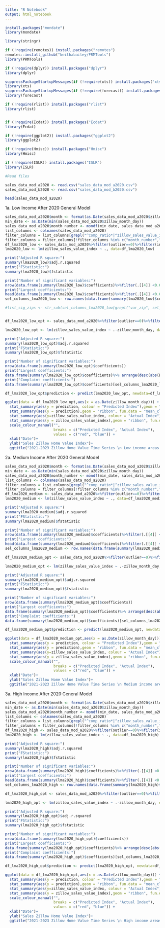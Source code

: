 ---
title: "R Notebook"
output: html_notebook
---


```{r}

install.packages("mondate")
library(mondate)

library(stringr)

if (!require(remotes)) install.packages("remotes")
remotes::install_github("keithabailey/PRMTools")
library(PRMTools)

if (!require(dplyr)) install.packages("dplyr")
library(dplyr)

suppressPackageStartupMessages(if (!require(xts)) install.packages("xts"))
library(xts)
suppressPackageStartupMessages(if (!require(forecast)) install.packages("forecast") )
library(forecast)

if (!require(rlist)) install.packages("rlist")
library(rlist)


if (!require(Ecdat)) install.packages("Ecdat")
library(Ecdat)

if (!require(ggplot2)) install.packages("ggplot2")
library(ggplot2)

if (!require(Hmisc)) install.packages("Hmisc")
library(Hmisc)

if (!require(ISLR)) install.packages("ISLR")
library(ISLR)
```

```{r}
#Read files

sales_data_mod_a2020 <- read.csv("sales_data_mod_a2020.csv")
sales_data_mod_b2020 <- read.csv("sales_data_mod_b2020.csv")

head(sales_data_mod_a2020)
```

1a. Low Income After 2020 General Model

```{r}
sales_data_mod_a2020$month <- format(as.Date(sales_data_mod_a2020$zillow_month_day),"%m")
min_date <- as.Date(min(sales_data_mod_a2020$zillow_month_day))
sales_data_mod_a2020$month_number <- mondf(min_date, sales_data_mod_a2020$zillow_month_day)
list_columns <- colnames(sales_data_mod_a2020)
filter_columns = list_columns[grepl("^comp_ratio*|^zillow_sales_value_index|var_zip|^month", list_columns)]
filter_columns = filter_columns[!filter_columns %in% c("month_number","-zillow_sales_value_index_lag")]
df_lma2020_low <- sales_data_mod_a2020%>%filter(outlier==0)%>%filter(income_group=="low")%>%select(filter_columns)
lma2020_low <- lm(zillow_sales_value_index ~ ., data=df_lma2020_low)

print("Adjusted R square:")
summary(lma2020_low)$adj.r.squared
print("FStatistic:")
summary(lma2020_low)$fstatistic

print("Number of significant variables:")
nrow(data.frame(summary(lma2020_low)$coefficients)%>%filter(.[[4]] <0.05))
print("Largest coefficients:")
head(data.frame(summary(lma2020_low)$coefficients)%>%filter(.[[4]] <0.05)%>% arrange(desc(abs(Estimate))),20)
sel_columns_lma2020_low <- row.names(data.frame(summary(lma2020_low)$coefficients)%>%filter(.[[4]] <0.05))

#list_sig_zips <- str_sub(sel_columns_lma2020_low[grepl("var_zip", sel_columns_lma2020_low)], start=8)



```

```{r}
df_lma2020_low_opt <- sales_data_mod_a2020%>%filter(outlier==0)%>%filter(income_group=="low")%>%select(c(sel_columns_lma2020_low[!grepl("var_zip|^month|*Intercept*",sel_columns_lma2020_low)],var_zip,month,zillow_sales_value_index,zillow_month_day))

lma2020_low_opt <- lm(zillow_sales_value_index ~ .-zillow_month_day, data=df_lma2020_low_opt)

print("Adjusted R square:")
summary(lma2020_low_opt)$adj.r.squared
print("FStatistic:")
summary(lma2020_low_opt)$fstatistic

print("Number of significant variables:")
nrow(data.frame(summary(lma2020_low_opt)$coefficients))
print("Largest coefficients:")
data.frame(summary(lma2020_low_opt)$coefficients)%>% arrange(desc(abs(Estimate)))
print("Complaint coefficients:")
data.frame(summary(lma2020_low_opt)$coefficients)[sel_columns_lma2020_low[grepl("comp_ratio|Intercept",sel_columns_lma2020_low)],]%>% arrange(desc(abs(Estimate)))

df_lma2020_low_opt$prediction <- predict(lma2020_low_opt, newdata=df_lma2020_low_opt)

ggplot(data = df_lma2020_low_opt,aes(x = as.Date(zillow_month_day))) + 
  stat_summary(aes(y = prediction, colour = "Predicted Index"),geom = "line", fun = "mean", size= 1) +
  stat_summary(aes(y = prediction),geom = "ribbon", fun.data = "mean_cl_normal", alpha = 0.1,fill = "red") +
  stat_summary(aes(y=zillow_sales_value_index, colour = "Actual Index"), geom = "line", fun = "mean", size= 1) +
  stat_summary(aes(y = zillow_sales_value_index),geom = "ribbon", fun.data = "mean_cl_normal", alpha = 0.1,fill = "blue") +
  scale_colour_manual("", 
                      breaks = c("Predicted Index", "Actual Index"),
                      values = c("red", "blue")) +
  xlab("Date")+
  ylab("Sales Zillow Home Value Index")+
  ggtitle("2021-2023 Zillow Home Value Time Series \n Low income areas - Actual vs Predicted")


```
2a. Medium Income After 2020 General Model

```{r}
sales_data_mod_a2020$month <- format(as.Date(sales_data_mod_a2020$zillow_month_day),"%m")
min_date <- as.Date(min(sales_data_mod_a2020$zillow_month_day))
sales_data_mod_a2020$month_number <- mondf(min_date, sales_data_mod_a2020$zillow_month_day)
list_columns <- colnames(sales_data_mod_a2020)
filter_columns = list_columns[grepl("^comp_ratio*|^zillow_sales_value_index|var_zip|^month", list_columns)]
filter_columns = filter_columns[!filter_columns %in% c("month_number","-zillow_sales_value_index_lag")]
df_lma2020_medium <- sales_data_mod_a2020%>%filter(outlier==0)%>%filter(income_group=="medium")%>%select(filter_columns)
lma2020_medium <- lm(zillow_sales_value_index ~ ., data=df_lma2020_medium)

print("Adjusted R square:")
summary(lma2020_medium)$adj.r.squared
print("FStatistic:")
summary(lma2020_medium)$fstatistic

print("Number of significant variables:")
nrow(data.frame(summary(lma2020_medium)$coefficients)%>%filter(.[[4]] <0.05))
print("Largest coefficients:")
head(data.frame(summary(lma2020_medium)$coefficients)%>%filter(.[[4]] <0.05)%>% arrange(desc(abs(Estimate))),20)
sel_columns_lma2020_medium <- row.names(data.frame(summary(lma2020_medium)$coefficients)%>%filter(.[[4]] <0.05))

```

```{r}
df_lma2020_medium_opt <- sales_data_mod_a2020%>%filter(outlier==0)%>%filter(income_group=="medium")%>%select(c(sel_columns_lma2020_medium[!grepl("var_zip|^month|*Intercept*",sel_columns_lma2020_medium)],var_zip,month,zillow_sales_value_index,zillow_month_day))

lma2020_medium_opt <- lm(zillow_sales_value_index ~ .-zillow_month_day, data=df_lma2020_medium_opt)

print("Adjusted R square:")
summary(lma2020_medium_opt)$adj.r.squared
print("FStatistic:")
summary(lma2020_medium_opt)$fstatistic

print("Number of significant variables:")
nrow(data.frame(summary(lma2020_medium_opt)$coefficients))
print("Largest coefficients:")
data.frame(summary(lma2020_medium_opt)$coefficients)%>% arrange(desc(abs(Estimate)))
print("Complaint coefficients:")
data.frame(summary(lma2020_medium_opt)$coefficients)[sel_columns_lma2020_medium[grepl("comp_ratio|Intercept",sel_columns_lma2020_medium)],]%>% arrange(desc(abs(Estimate)))

df_lma2020_medium_opt$prediction <- predict(lma2020_medium_opt, newdata=df_lma2020_medium_opt)

ggplot(data = df_lma2020_medium_opt,aes(x = as.Date(zillow_month_day))) + 
  stat_summary(aes(y = prediction, colour = "Predicted Index"),geom = "line", fun = "mean", size= 1) +
  stat_summary(aes(y = prediction),geom = "ribbon", fun.data = "mean_cl_normal", alpha = 0.1,fill = "red") +
  stat_summary(aes(y=zillow_sales_value_index, colour = "Actual Index"), geom = "line", fun = "mean", size= 1) +
  stat_summary(aes(y = zillow_sales_value_index),geom = "ribbon", fun.data = "mean_cl_normal", alpha = 0.1,fill = "blue") +
  scale_colour_manual("", 
                      breaks = c("Predicted Index", "Actual Index"),
                      values = c("red", "blue")) +
  xlab("Date")+
  ylab("Sales Zillow Home Value Index")+
  ggtitle("2021-2023 Zillow Home Value Time Series \n Medium income areas - Actual vs Predicted")

```
3a. High Income After 2020 General Model

```{r}
sales_data_mod_a2020$month <- format(as.Date(sales_data_mod_a2020$zillow_month_day),"%m")
min_date <- as.Date(min(sales_data_mod_a2020$zillow_month_day))
sales_data_mod_a2020$month_number <- mondf(min_date, sales_data_mod_a2020$zillow_month_day)
list_columns <- colnames(sales_data_mod_a2020)
filter_columns = list_columns[grepl("^comp_ratio*|^zillow_sales_value_index|var_zip|^month", list_columns)]
filter_columns = filter_columns[!filter_columns %in% c("month_number","-zillow_sales_value_index_lag")]
df_lma2020_high <- sales_data_mod_a2020%>%filter(outlier==0)%>%filter(income_group=="high")%>%select(filter_columns)
lma2020_high <- lm(zillow_sales_value_index ~ ., data=df_lma2020_high)

print("Adjusted R square:")
summary(lma2020_high)$adj.r.squared
print("FStatistic:")
summary(lma2020_high)$fstatistic

print("Number of significant variables:")
nrow(data.frame(summary(lma2020_high)$coefficients)%>%filter(.[[4]] <0.05))
print("Largest coefficients:")
head(data.frame(summary(lma2020_high)$coefficients)%>%filter(.[[4]] <0.05)%>% arrange(desc(abs(Estimate))),20)
sel_columns_lma2020_high <- row.names(data.frame(summary(lma2020_high)$coefficients)%>%filter(.[[4]] <0.05))

```

```{r}
df_lma2020_high_opt <- sales_data_mod_a2020%>%filter(outlier==0)%>%filter(income_group=="high")%>%select(c(sel_columns_lma2020_high[!grepl("var_zip|^month|*Intercept*",sel_columns_lma2020_high)],var_zip,month,zillow_sales_value_index,zillow_month_day))

lma2020_high_opt <- lm(zillow_sales_value_index ~ .-zillow_month_day, data=df_lma2020_high_opt)

print("Adjusted R square:")
summary(lma2020_high_opt)$adj.r.squared
print("FStatistic:")
summary(lma2020_high_opt)$fstatistic

print("Number of significant variables:")
nrow(data.frame(summary(lma2020_high_opt)$coefficients))
print("Largest coefficients:")
data.frame(summary(lma2020_high_opt)$coefficients)%>% arrange(desc(abs(Estimate)))
print("Complaint coefficients:")
data.frame(summary(lma2020_high_opt)$coefficients)[sel_columns_lma2020_high[grepl("comp_ratio|Intercept",sel_columns_lma2020_high)],]%>% arrange(desc(abs(Estimate)))

df_lma2020_high_opt$prediction <- predict(lma2020_high_opt, newdata=df_lma2020_high_opt)

ggplot(data = df_lma2020_high_opt,aes(x = as.Date(zillow_month_day))) + 
  stat_summary(aes(y = prediction, colour = "Predicted Index"),geom = "line", fun = "mean", size= 1) +
  stat_summary(aes(y = prediction),geom = "ribbon", fun.data = "mean_cl_normal", alpha = 0.1,fill = "red") +
  stat_summary(aes(y=zillow_sales_value_index, colour = "Actual Index"), geom = "line", fun = "mean", size= 1) +
  stat_summary(aes(y = zillow_sales_value_index),geom = "ribbon", fun.data = "mean_cl_normal", alpha = 0.1,fill = "blue") +
  scale_colour_manual("", 
                      breaks = c("Predicted Index", "Actual Index"),
                      values = c("red", "blue")) +
  xlab("Date")+
  ylab("Sales Zillow Home Value Index")+
  ggtitle("2021-2023 Zillow Home Value Time Series \n High income areas - Actual vs Predicted")

```
